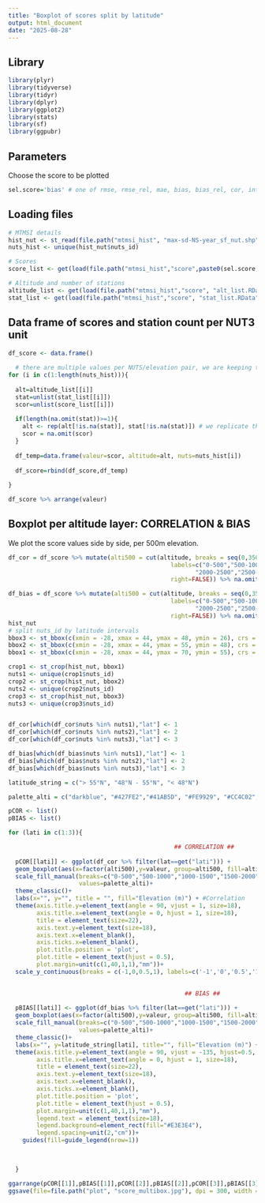 ```yaml
---
title: "Boxplot of scores split by latitude"
output: html_document
date: "2025-08-28"
---
```



## Library

```r

library(plyr)
library(tidyverse)
library(tidyr)
library(dplyr)
library(ggplot2)
library(stats)
library(sf)
library(ggpubr)

```

## Parameters
Choose the score to be plotted

```r

sel.score='bias' # one of rmse, rmse_rel, mae, bias, bias_rel, cor, intcormed

```

## Loading files

```r

# MTMSI details
hist_nut <- st_read(file.path("mtmsi_hist", "max-sd-NS-year_sf_nut.shp")) # dataframe with dates
nuts_hist <- unique(hist_nut$nuts_id)

# Scores
score_list <- get(load(file.path("mtmsi_hist","score",paste0(sel.score,"_list.RData")))) # valeur par altitude pour chaque nuts

# Altitude and number of stations
altitude_list <- get(load(file.path("mtmsi_hist","score", "alt_list.RData"))) # valeur d'altitudes par nuts
stat_list <- get(load(file.path("mtmsi_hist","score", "stat_list.RData"))) # nb stations par altitude par nuts (nested list)

```

## Data frame of scores and station count per NUT3 unit

```r

df_score <- data.frame()
  
  # there are multiple values per NUTS/elevation pair, we are keeping them all
for (i in c(1:length(nuts_hist))){
    
  alt=altitude_list[[i]]
  stat=unlist(stat_list[[i]])
  scor=unlist(score_list[[i]])
    
  if(length(na.omit(stat))>=1){
    alt <- rep(alt[!is.na(stat)], stat[!is.na(stat)]) # we replicate the altitude values as there are mutliple score values
    scor = na.omit(scor)
  }
    
  df_temp=data.frame(valeur=scor, altitude=alt, nuts=nuts_hist[i])
    
  df_score=rbind(df_score,df_temp)
  
} 

df_score %>% arrange(valeur)

```

## Boxplot per altitude layer: CORRELATION & BIAS 
We plot the score values side by side, per 500m elevation.

```r

df_cor = df_score %>% mutate(alti500 = cut(altitude, breaks = seq(0,3500,500), 
                                              labels=c("0-500","500-1000","1000-1500","1500-2000",
                                                     "2000-2500","2500-3000","3000-3500"), 
                                              right=FALSE)) %>% na.omit() %>% mutate(lat=NA)

df_bias = df_score %>% mutate(alti500 = cut(altitude, breaks = seq(0,3500,500), 
                                              labels=c("0-500","500-1000","1000-1500","1500-2000",
                                                     "2000-2500","2500-3000","3000-3500"), 
                                              right=FALSE)) %>% na.omit() %>% mutate(lat=NA)
hist_nut
# split nuts_id by latitude intervals
bbox3 <- st_bbox(c(xmin = -28, xmax = 44, ymax = 48, ymin = 26), crs = st_crs(4326))
bbox2 <- st_bbox(c(xmin = -28, xmax = 44, ymax = 55, ymin = 48), crs = st_crs(4326))
bbox1 <- st_bbox(c(xmin = -28, xmax = 44, ymax = 70, ymin = 55), crs = st_crs(4326))

crop1 <- st_crop(hist_nut, bbox1)
nuts1 <- unique(crop1$nuts_id)
crop2 <- st_crop(hist_nut, bbox2)
nuts2 <- unique(crop2$nuts_id)
crop3 <- st_crop(hist_nut, bbox3)
nuts3 <- unique(crop3$nuts_id)


df_cor[which(df_cor$nuts %in% nuts1),"lat"] <- 1
df_cor[which(df_cor$nuts %in% nuts2),"lat"] <- 2
df_cor[which(df_cor$nuts %in% nuts3),"lat"] <- 3

df_bias[which(df_bias$nuts %in% nuts1),"lat"] <- 1
df_bias[which(df_bias$nuts %in% nuts2),"lat"] <- 2
df_bias[which(df_bias$nuts %in% nuts3),"lat"] <- 3

latitude_string = c("> 55°N", "48°N - 55°N", "< 48°N")

palette_alti = c("darkblue", "#427FE2","#41AB5D", "#FE9929", "#CC4C02", "#662506", "grey")

pCOR <- list()
pBIAS <- list()

for (lati in c(1:3)){

                                               ## CORRELATION ##
  
  pCOR[[lati]] <- ggplot(df_cor %>% filter(lat==get("lati"))) + 
  geom_boxplot(aes(x=factor(alti500),y=valeur, group=alti500, fill=alti500), show.legend = FALSE, alpha=0.5, color="#737373") +
  scale_fill_manual(breaks=c("0-500","500-1000","1000-1500","1500-2000","2000-2500","2500-3000","3000-3500"), 
                    values=palette_alti)+
  theme_classic()+
  labs(x="", y="", title = "", fill="Elevation (m)") + #Correlation
  theme(axis.title.y=element_text(angle = 90, vjust = 1, size=18), 
        axis.title.x=element_text(angle = 0, hjust = 1, size=18),
        title = element_text(size=22),
        axis.text.y=element_text(size=18),
        axis.text.x=element_blank(),
        axis.ticks.x=element_blank(),
        plot.title.position = 'plot',
        plot.title = element_text(hjust = 0.5),
        plot.margin=unit(c(1,40,1,1),"mm"))+
  scale_y_continuous(breaks = c(-1,0,0.5,1), labels=c('-1','0','0.5','1'))

  
                                                  ## BIAS ##
  
  pBIAS[[lati]] <- ggplot(df_bias %>% filter(lat==get("lati"))) + 
  geom_boxplot(aes(x=factor(alti500),y=valeur, group=alti500, fill=alti500), show.legend = TRUE, alpha=0.5, color="#737373") +
  scale_fill_manual(breaks=c("0-500","500-1000","1000-1500","1500-2000","2000-2500","2500-3000","3000-3500"), 
                    values=palette_alti)+
  theme_classic()+
  labs(x="", y=latitude_string[lati], title="", fill="Elevation (m)") + # Bias (m)
  theme(axis.title.y=element_text(angle = 90, vjust = -135, hjust=0.5, size=25), 
        axis.title.x=element_text(angle = 0, hjust = 1, size=18),
        title = element_text(size=22),
        axis.text.y=element_text(size=18),
        axis.text.x=element_blank(),
        axis.ticks.x=element_blank(),
        plot.title.position = 'plot',
        plot.title = element_text(hjust = 0.5),
        plot.margin=unit(c(1,40,1,1),"mm"),
        legend.text = element_text(size=18),
        legend.background=element_rect(fill="#E3E3E4"),
        legend.spacing=unit(2,"cm"))+
    guides(fill=guide_legend(nrow=1))
    

  
  }

ggarrange(pCOR[[1]],pBIAS[[1]],pCOR[[2]],pBIAS[[2]],pCOR[[3]],pBIAS[[3]],ncol=2, nrow=3, common.legend = TRUE, legend="bottom")
ggsave(file=file.path("plot", "score_multibox.jpg"), dpi = 300, width = 23, height = 20)



```





